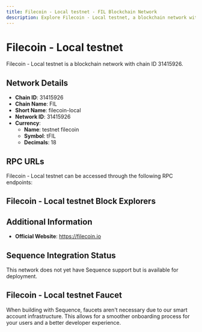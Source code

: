 ```yaml
--- 
title: Filecoin - Local testnet - FIL Blockchain Network
description: Explore Filecoin - Local testnet, a blockchain network with chain ID 31415926. Learn about its native currency, testnet filecoin, and how to interact with the network.
---
```


# Filecoin - Local testnet

Filecoin - Local testnet is a blockchain network with chain ID 31415926.

## Network Details

- **Chain ID**: 31415926
- **Chain Name**: FIL
- **Short Name**: filecoin-local
- **Network ID**: 31415926
- **Currency**: 
  - **Name**: testnet filecoin
  - **Symbol**: tFIL
  - **Decimals**: 18

## RPC URLs

Filecoin - Local testnet can be accessed through the following RPC endpoints:



## Filecoin - Local testnet Block Explorers



## Additional Information

- **Official Website**: https://filecoin.io

## Sequence Integration Status

This network does not yet have Sequence support but is available for deployment.

## Filecoin - Local testnet Faucet

When building with Sequence, faucets aren't necessary due to our smart account infrastructure. This allows for a smoother onboarding process for your users and a better developer experience.
